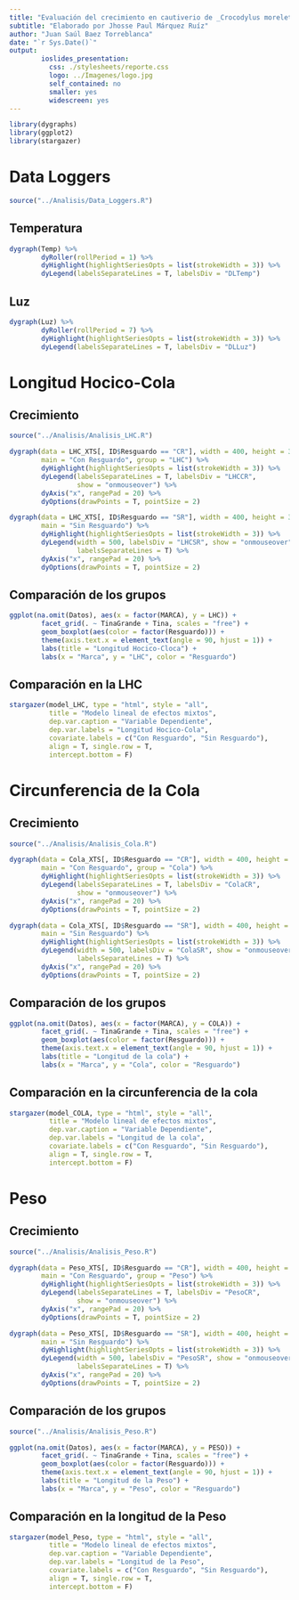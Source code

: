 ```yaml
---
title: "Evaluación del crecimiento en cautiverio de _Crocodylus moreletii_ en ausencia de refugio"
subtitle: "Elaborado por Jhosse Paul Márquez Ruíz"
author: "Juan Saúl Baez Torreblanca"
date: "`r Sys.Date()`"
output:
        ioslides_presentation:
          css: ./stylesheets/reporte.css
          logo: ../Imagenes/logo.jpg
          self_contained: no
          smaller: yes
          widescreen: yes
---
```


```r
library(dygraphs)
library(ggplot2)
library(stargazer)
```

# Data Loggers
```r
source("../Analisis/Data_Loggers.R")
```

## Temperatura
<div id="graphdiv">
```r
dygraph(Temp) %>%
        dyRoller(rollPeriod = 1) %>% 
        dyHighlight(highlightSeriesOpts = list(strokeWidth = 3)) %>% 
        dyLegend(labelsSeparateLines = T, labelsDiv = "DLTemp")
```
</div>

<div id="DLTemp", class="legend">
</div>

## Luz
<div id="graphdiv">
```r
dygraph(Luz) %>%
        dyRoller(rollPeriod = 7) %>% 
        dyHighlight(highlightSeriesOpts = list(strokeWidth = 3)) %>% 
        dyLegend(labelsSeparateLines = T, labelsDiv = "DLLuz")
```
</div>

<div id="DLLuz", class="legend">
</div>


# Longitud Hocico-Cola

## Crecimiento

```r
source("../Analisis/Analisis_LHC.R")
```

<div id="graphdiv">
```r
dygraph(data = LHC_XTS[, ID$Resguardo == "CR"], width = 400, height = 300,
        main = "Con Resguardo", group = "LHC") %>%
        dyHighlight(highlightSeriesOpts = list(strokeWidth = 3)) %>% 
        dyLegend(labelsSeparateLines = T, labelsDiv = "LHCCR",
                 show = "onmouseover") %>% 
        dyAxis("x", rangePad = 20) %>%
        dyOptions(drawPoints = T, pointSize = 2)
```
</div>
        
<div id="LHCCR", class="legend">
</div>
        
<div id="graphdiv">
```r
dygraph(data = LHC_XTS[, ID$Resguardo == "SR"], width = 400, height = 300,
        main = "Sin Resguardo") %>%
        dyHighlight(highlightSeriesOpts = list(strokeWidth = 3)) %>% 
        dyLegend(width = 500, labelsDiv = "LHCSR", show = "onmouseover",
                 labelsSeparateLines = T) %>% 
        dyAxis("x", rangePad = 20) %>%
        dyOptions(drawPoints = T, pointSize = 2)
```
</div>
        
<div id="LHCSR", class="legend">
</div>
        
## Comparación de los grupos
        

```r
ggplot(na.omit(Datos), aes(x = factor(MARCA), y = LHC)) +
        facet_grid(. ~ TinaGrande + Tina, scales = "free") +
        geom_boxplot(aes(color = factor(Resguardo))) +
        theme(axis.text.x = element_text(angle = 90, hjust = 1)) +
        labs(title = "Longitud Hocico-Cloca") +
        labs(x = "Marca", y = "LHC", color = "Resguardo")
```

## Comparación en la LHC

```r
stargazer(model_LHC, type = "html", style = "all",
          title = "Modelo lineal de efectos mixtos", 
          dep.var.caption = "Variable Dependiente",
          dep.var.labels = "Longitud Hocico-Cola",
          covariate.labels = c("Con Resguardo", "Sin Resguardo"),
          align = T, single.row = T,
          intercept.bottom = F)
```


# Circunferencia de la Cola

## Crecimiento

```r
source("../Analisis/Analisis_Cola.R")
```

<div id="graphdiv">
```r
dygraph(data = Cola_XTS[, ID$Resguardo == "CR"], width = 400, height = 300,
        main = "Con Resguardo", group = "Cola") %>%
        dyHighlight(highlightSeriesOpts = list(strokeWidth = 3)) %>% 
        dyLegend(labelsSeparateLines = T, labelsDiv = "ColaCR",
                 show = "onmouseover") %>% 
        dyAxis("x", rangePad = 20) %>%
        dyOptions(drawPoints = T, pointSize = 2)
```
</div>
        
<div id="ColaCR", class="legend">
</div>
        
<div id="graphdiv">
```r
dygraph(data = Cola_XTS[, ID$Resguardo == "SR"], width = 400, height = 300,
        main = "Sin Resguardo") %>%
        dyHighlight(highlightSeriesOpts = list(strokeWidth = 3)) %>% 
        dyLegend(width = 500, labelsDiv = "ColaSR", show = "onmouseover",
                 labelsSeparateLines = T) %>% 
        dyAxis("x", rangePad = 20) %>%
        dyOptions(drawPoints = T, pointSize = 2)
```
</div>
        
<div id="ColaSR", class="legend">
</div>
        
## Comparación de los grupos
        
```r
ggplot(na.omit(Datos), aes(x = factor(MARCA), y = COLA)) +
        facet_grid(. ~ TinaGrande + Tina, scales = "free") +
        geom_boxplot(aes(color = factor(Resguardo))) +
        theme(axis.text.x = element_text(angle = 90, hjust = 1)) +
        labs(title = "Longitud de la cola") +
        labs(x = "Marca", y = "Cola", color = "Resguardo")
```

## Comparación en la circunferencia de la cola

```r
stargazer(model_COLA, type = "html", style = "all",
          title = "Modelo lineal de efectos mixtos", 
          dep.var.caption = "Variable Dependiente",
          dep.var.labels = "Longitud de la cola",
          covariate.labels = c("Con Resguardo", "Sin Resguardo"),
          align = T, single.row = T,
          intercept.bottom = F)
```


# Peso

## Crecimiento

```r
source("../Analisis/Analisis_Peso.R")
```

<div id="graphdiv">
```r
dygraph(data = Peso_XTS[, ID$Resguardo == "CR"], width = 400, height = 300,
        main = "Con Resguardo", group = "Peso") %>%
        dyHighlight(highlightSeriesOpts = list(strokeWidth = 3)) %>% 
        dyLegend(labelsSeparateLines = T, labelsDiv = "PesoCR",
                 show = "onmouseover") %>% 
        dyAxis("x", rangePad = 20) %>%
        dyOptions(drawPoints = T, pointSize = 2)
```
</div>

<div id="PesoCR", class="legend">
</div>

<div id="graphdiv">
```r
dygraph(data = Peso_XTS[, ID$Resguardo == "SR"], width = 400, height = 300,
        main = "Sin Resguardo") %>%
        dyHighlight(highlightSeriesOpts = list(strokeWidth = 3)) %>% 
        dyLegend(width = 500, labelsDiv = "PesoSR", show = "onmouseover",
                 labelsSeparateLines = T) %>% 
        dyAxis("x", rangePad = 20) %>%
        dyOptions(drawPoints = T, pointSize = 2)
```
</div>
<div id="PesoSR", class="legend">
</div>

## Comparación de los grupos

```r
source("../Analisis/Analisis_Peso.R")
```

```r
ggplot(na.omit(Datos), aes(x = factor(MARCA), y = PESO)) +
        facet_grid(. ~ TinaGrande + Tina, scales = "free") +
        geom_boxplot(aes(color = factor(Resguardo))) +
        theme(axis.text.x = element_text(angle = 90, hjust = 1)) +
        labs(title = "Longitud de la Peso") +
        labs(x = "Marca", y = "Peso", color = "Resguardo")
```

## Comparación en la longitud de la Peso

```r
stargazer(model_Peso, type = "html", style = "all",
          title = "Modelo lineal de efectos mixtos", 
          dep.var.caption = "Variable Dependiente",
          dep.var.labels = "Longitud de la Peso",
          covariate.labels = c("Con Resguardo", "Sin Resguardo"),
          align = T, single.row = T,
          intercept.bottom = F)
```
